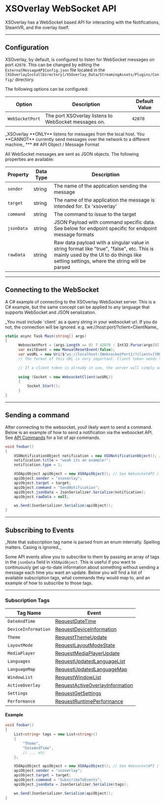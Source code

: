 # XSOverlay WebSocket API

XSOverlay has a WebSocket based API for interacting with the Notifications, SteamVR, and the overlay itself.

***
## Configuration

XSOverlay, by default, is configured to listen for WebSocket messages on port `42070`. This can be changed by editing the `ExternalMessageAPIConfig.json` file located in the `[XSOverlayInstallDirectory]/XSOverlay_Data/StreamingAssets/Plugins/Config/` directory.

The following options can be configured:

| Option | Description | Default Value |
| --- | --- | --- |
| `WebSocketPort` | The port XSOverlay listens to WebSocket messages on. | `42070` |


<Callout type="warning">
_XSOverlay **ONLY** listens for messages from the local host. You **CANNOT** currently send messages over the network to a different machine_
</Callout>
***
## API Object / Message Format

All WebSocket messages are sent as JSON objects. The following properties are available:

| Property | Data Type | Description |
| --- | --- | --- |
| `sender` | string | The name of the application sending the message |
| `target` | string | The name of the application the message is intended for. Ex 'xsoverlay'|
| `command` | string | The command to issue to the target |
| `jsonData` | string | JSON Payload with command specific data. See below for endpoint specific for endpoint message formats |
| `rawData` | string | Raw data payload with a singular value in string format like "true", "false", etc. This is mainly used by the UI to do things like setting settings, where the string will be parsed|

***
## Connecting to the WebSocket
A C# example of connecting to the XSOverlay WebSocket server. This is a C# example, but the same concept can be applied to any language that supports WebSocket and JSON serialization.

<Callout type="warning">
_You must include `client` as a query string in your websocket url. If you do not, the connection will be ignored. e.g. we://host:port/?client=ClientName_
</Callout>

```cs copy filename="C#"
static async Task Main(string[] args)
{
      WebsocketPort = (args.Length == 0) ? 42070 : Int32.Parse(args[0]);
      var exitEvent = new ManualResetEvent(false);
      var wsURL = new Uri($"ws://localhost:{WebsocketPort}/?client=[YOURAPPNAMEHERE]");
      // The format of this URL is very important. Client token needs to be there and should be the name of your application, if a client token is not present, the server will reject the connection.

      // If a client token is already in use, the server will simply add it to a list. This means that if anything sends a message to your client token, it will be sent to everything in that list for the token.
      
      using (Socket = new WebsocketClient(wsURL))
      {
          Socket.Start();
      }
}
```

***
## Sending a command
After connecting to the websocket, youll likely want to send a command. Below is an example of how to send a notification via the websocket API.
See [API Commands](apicommands) for a list of api commands.

```cs copy filename="C#"
void foobar()
{
    XSONotificationObject notification = new XSONotificationObject(); // See WebsocketAPI / XSONotificationObject for more information
    notification.title = "woah its an example!";
    notification.type = 1;

    XSOApiObject apiObject = new XSOApiObject(); // See WebsocketAPI / XSOApiObject for more information
    apiObject.sender = "xsoverlay";
    apiObject.target = target;
    apiObject.command = "SendNotification";
    apiObject.jsonData = JsonSerializer.Serialize(notification);
    apiObject.rawData = null;

    ws.Send(JsonSerializer.Serialize(apiObject));
}
```
***
## Subscribing to Events
<Callout>
_Note that subscription tag name is parsed from an enum internally. Spelling matters. Casing is ignored._
</Callout>

Some API events allow you to subscribe to them by passing an array of tags in the `jsonData` field in `XSOApiObject`.
This is useful if you want to continuously get up-to-date information about something without sending a message each time you want an update.
Below you will find a list of available subscription tags, what commands they would map to, and an example of how to subscribe to those tags.

***
### Subscription Tags
| Tag Name | Event |
| --- | --- |
| `DateAndTime` | [RequestDateTime](apicommands#RequestDateTime) |
| `DeviceInformation` | [RequestDeviceInformation](apicommands#RequestDeviceInformation) |
| `Theme` | [RequestThemeUpdate](apicommands#RequestThemeUpdate) |
| `LayoutMode` | [RequestLayoutModeState](apicommands#RequestLayoutModeState) |
| `MediaPlayer` | [RequestMediaPlayerUpdate](apicommands#RequestMediaPlayerUpdate) |
| `Languages` | [RequestUpdatedLanguageList](apicommands#RequestUpdatedLanguageList) |
| `LanguageMap` | [RequestUpdatedLanguageMap](apicommands#RequestUpdatedLanguageMap) |
| `WindowList` | [RequestWindowList](apicommands#RequestWindowList) |
| `ActiveOverlay` | [RequestActiveOverlayInformation](apicommands#RequestActiveOverlayInformation) |
| `Settings` | [RequestGetSettings](apicommands#RequestGetSettings) |
| `Performance` | [RequestRuntimePerformance](apicommands#RequestRuntimePerformance) |

#### Example
```cs copy filename="C#"
void foobar()
{
    List<string> tags = new List<string>()
    {
        "Theme",
        "DateAndTime",
        // ... etc
    };

    XSOApiObject apiObject = new XSOApiObject(); // See WebsocketAPI / XSOApiObject for more information
    apiObject.sender = "xsoverlay";
    apiObject.target = target;
    apiObject.command = "SubscribeToEvents";
    apiObject.jsonData = JsonSerializer.Serialize(tags);

    ws.Send(JsonSerializer.Serialize(apiObject));
}
```
